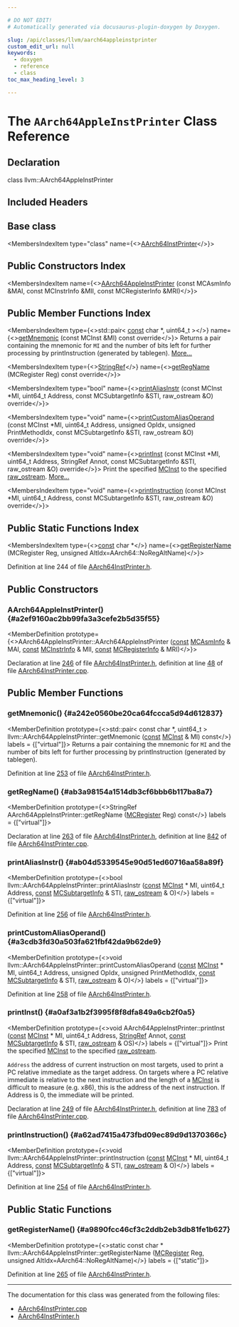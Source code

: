 ```yaml
---

# DO NOT EDIT!
# Automatically generated via docusaurus-plugin-doxygen by Doxygen.

slug: /api/classes/llvm/aarch64appleinstprinter
custom_edit_url: null
keywords:
  - doxygen
  - reference
  - class
toc_max_heading_level: 3

---
```





# The `AArch64AppleInstPrinter` Class Reference

<DoxygenPage pluginConfig={pluginConfig}>



## Declaration

<CodeBlock>class llvm::AArch64AppleInstPrinter</CodeBlock>

## Included Headers

<IncludesList>
<IncludesListItem
  filePath="Target/AArch64/MCTargetDesc/AArch64InstPrinter.h"
  permalink="/docs/api/files/lib/lib/target/lib/target/aarch64/lib/target/aarch64/mctargetdesc/aarch64instprinter-h"
  isLocal="true" />
</IncludesList>

## Base class

<MembersIndex>

<MembersIndexItem
  type="class"
  name={<><a href="/docs/api/classes/llvm/aarch64instprinter">AArch64InstPrinter</a></>}>
</MembersIndexItem>

</MembersIndex>

## Public Constructors Index

<MembersIndex>

<MembersIndexItem
  name={<><a href="#a2ef9160ac2bb99fa3a3cefe2b5d35f55">AArch64AppleInstPrinter</a> (const MCAsmInfo &amp;MAI, const MCInstrInfo &amp;MII, const MCRegisterInfo &amp;MRI)</>}>
</MembersIndexItem>

</MembersIndex>

## Public Member Functions Index

<MembersIndex>

<MembersIndexItem
  type={<>std::pair&lt; <a href="/docs/api/files/lib/lib/target/lib/target/aarch64/aarch64promoteconstant-cpp/#a90f8350fecae261c25be85d38b451bff">const</a> char &#42;, uint64&#95;t &gt;</>}
  name={<><a href="#a242e0560be20ca64fccca5d94d612837">getMnemonic</a> (const MCInst &amp;MI) const override</>}>
Returns a pair containing the mnemonic for <code>MI</code> and the number of bits left for further processing by printInstruction (generated by tablegen). <a href="#a242e0560be20ca64fccca5d94d612837">More...</a>
</MembersIndexItem>

<MembersIndexItem
  type={<><a href="/docs/api/classes/llvm/stringref">StringRef</a></>}
  name={<><a href="#ab3a98154a1514db3cf6bbb6b117ba8a7">getRegName</a> (MCRegister Reg) const override</>}>
</MembersIndexItem>

<MembersIndexItem
  type="bool"
  name={<><a href="#ab04d5339545e90d51ed60716aa58a89f">printAliasInstr</a> (const MCInst &#42;MI, uint64&#95;t Address, const MCSubtargetInfo &amp;STI, raw&#95;ostream &amp;O) override</>}>
</MembersIndexItem>

<MembersIndexItem
  type="void"
  name={<><a href="#a3cdb3fd30a503fa621fbf42da9b62de9">printCustomAliasOperand</a> (const MCInst &#42;MI, uint64&#95;t Address, unsigned OpIdx, unsigned PrintMethodIdx, const MCSubtargetInfo &amp;STI, raw&#95;ostream &amp;O) override</>}>
</MembersIndexItem>

<MembersIndexItem
  type="void"
  name={<><a href="#a0af3a1b2f3995f8f8dfa849a6cb2f0a5">printInst</a> (const MCInst &#42;MI, uint64&#95;t Address, StringRef Annot, const MCSubtargetInfo &amp;STI, raw&#95;ostream &amp;O) override</>}>
Print the specified <a href="/docs/api/classes/llvm/mcinst">MCInst</a> to the specified <a href="/docs/api/classes/llvm/raw-ostream">raw&#95;ostream</a>. <a href="#a0af3a1b2f3995f8f8dfa849a6cb2f0a5">More...</a>
</MembersIndexItem>

<MembersIndexItem
  type="void"
  name={<><a href="#a62ad7415a473fbd09ec89d9d1370366c">printInstruction</a> (const MCInst &#42;MI, uint64&#95;t Address, const MCSubtargetInfo &amp;STI, raw&#95;ostream &amp;O) override</>}>
</MembersIndexItem>

</MembersIndex>

## Public Static Functions Index

<MembersIndex>

<MembersIndexItem
  type={<><a href="/docs/api/files/lib/lib/target/lib/target/aarch64/aarch64promoteconstant-cpp/#a90f8350fecae261c25be85d38b451bff">const</a> char &#42;</>}
  name={<><a href="#a9890fcc46cf3c2ddb2eb3db81fe1b627">getRegisterName</a> (MCRegister Reg, unsigned AltIdx=AArch64::NoRegAltName)</>}>
</MembersIndexItem>

</MembersIndex>


Definition at line 244 of file <a href="/docs/api/files/lib/lib/target/lib/target/aarch64/lib/target/aarch64/mctargetdesc/aarch64instprinter-h">AArch64InstPrinter.h</a>.

<SectionDefinition>

## Public Constructors

### AArch64AppleInstPrinter() {#a2ef9160ac2bb99fa3a3cefe2b5d35f55}

<MemberDefinition
  prototype={<>AArch64AppleInstPrinter::AArch64AppleInstPrinter (<a href="/docs/api/files/lib/lib/target/lib/target/aarch64/aarch64promoteconstant-cpp/#a90f8350fecae261c25be85d38b451bff">const</a> <a href="/docs/api/classes/llvm/mcasminfo">MCAsmInfo</a> &amp; MAI, <a href="/docs/api/files/lib/lib/target/lib/target/aarch64/aarch64promoteconstant-cpp/#a90f8350fecae261c25be85d38b451bff">const</a> <a href="/docs/api/classes/llvm/mcinstrinfo">MCInstrInfo</a> &amp; MII, <a href="/docs/api/files/lib/lib/target/lib/target/aarch64/aarch64promoteconstant-cpp/#a90f8350fecae261c25be85d38b451bff">const</a> <a href="/docs/api/classes/llvm/mcregisterinfo">MCRegisterInfo</a> &amp; MRI)</>}>

Declaration at line <a href="/docs/api/files/lib/lib/target/lib/target/aarch64/lib/target/aarch64/mctargetdesc/aarch64instprinter-h/#l00246">246</a> of file <a href="/docs/api/files/lib/lib/target/lib/target/aarch64/lib/target/aarch64/mctargetdesc/aarch64instprinter-h">AArch64InstPrinter.h</a>, definition at line <a href="/docs/api/files/lib/lib/target/lib/target/aarch64/lib/target/aarch64/mctargetdesc/aarch64instprinter-cpp/#l00048">48</a> of file <a href="/docs/api/files/lib/lib/target/lib/target/aarch64/lib/target/aarch64/mctargetdesc/aarch64instprinter-cpp">AArch64InstPrinter.cpp</a>.
</MemberDefinition>

</SectionDefinition>

<SectionDefinition>

## Public Member Functions

### getMnemonic() {#a242e0560be20ca64fccca5d94d612837}

<MemberDefinition
  prototype={<>std::pair&lt; const char &#42;, uint64&#95;t &gt; llvm::AArch64AppleInstPrinter::getMnemonic (<a href="/docs/api/files/lib/lib/target/lib/target/aarch64/aarch64promoteconstant-cpp/#a90f8350fecae261c25be85d38b451bff">const</a> <a href="/docs/api/classes/llvm/mcinst">MCInst</a> &amp; MI) const</>}
  labels = {["virtual"]}>
Returns a pair containing the mnemonic for <code>MI</code> and the number of bits left for further processing by printInstruction (generated by tablegen).

Definition at line <a href="/docs/api/files/lib/lib/target/lib/target/aarch64/lib/target/aarch64/mctargetdesc/aarch64instprinter-h/#l00253">253</a> of file <a href="/docs/api/files/lib/lib/target/lib/target/aarch64/lib/target/aarch64/mctargetdesc/aarch64instprinter-h">AArch64InstPrinter.h</a>.
</MemberDefinition>

### getRegName() {#ab3a98154a1514db3cf6bbb6b117ba8a7}

<MemberDefinition
  prototype={<>StringRef AArch64AppleInstPrinter::getRegName (<a href="/docs/api/classes/llvm/mcregister">MCRegister</a> Reg) const</>}
  labels = {["virtual"]}>

Declaration at line <a href="/docs/api/files/lib/lib/target/lib/target/aarch64/lib/target/aarch64/mctargetdesc/aarch64instprinter-h/#l00263">263</a> of file <a href="/docs/api/files/lib/lib/target/lib/target/aarch64/lib/target/aarch64/mctargetdesc/aarch64instprinter-h">AArch64InstPrinter.h</a>, definition at line <a href="/docs/api/files/lib/lib/target/lib/target/aarch64/lib/target/aarch64/mctargetdesc/aarch64instprinter-cpp/#l00842">842</a> of file <a href="/docs/api/files/lib/lib/target/lib/target/aarch64/lib/target/aarch64/mctargetdesc/aarch64instprinter-cpp">AArch64InstPrinter.cpp</a>.
</MemberDefinition>

### printAliasInstr() {#ab04d5339545e90d51ed60716aa58a89f}

<MemberDefinition
  prototype={<>bool llvm::AArch64AppleInstPrinter::printAliasInstr (<a href="/docs/api/files/lib/lib/target/lib/target/aarch64/aarch64promoteconstant-cpp/#a90f8350fecae261c25be85d38b451bff">const</a> <a href="/docs/api/classes/llvm/mcinst">MCInst</a> &#42; MI, uint64&#95;t Address, <a href="/docs/api/files/lib/lib/target/lib/target/aarch64/aarch64promoteconstant-cpp/#a90f8350fecae261c25be85d38b451bff">const</a> <a href="/docs/api/classes/llvm/mcsubtargetinfo">MCSubtargetInfo</a> &amp; STI, <a href="/docs/api/classes/llvm/raw-ostream">raw&#95;ostream</a> &amp; O)</>}
  labels = {["virtual"]}>

Definition at line <a href="/docs/api/files/lib/lib/target/lib/target/aarch64/lib/target/aarch64/mctargetdesc/aarch64instprinter-h/#l00256">256</a> of file <a href="/docs/api/files/lib/lib/target/lib/target/aarch64/lib/target/aarch64/mctargetdesc/aarch64instprinter-h">AArch64InstPrinter.h</a>.
</MemberDefinition>

### printCustomAliasOperand() {#a3cdb3fd30a503fa621fbf42da9b62de9}

<MemberDefinition
  prototype={<>void llvm::AArch64AppleInstPrinter::printCustomAliasOperand (<a href="/docs/api/files/lib/lib/target/lib/target/aarch64/aarch64promoteconstant-cpp/#a90f8350fecae261c25be85d38b451bff">const</a> <a href="/docs/api/classes/llvm/mcinst">MCInst</a> &#42; MI, uint64&#95;t Address, unsigned OpIdx, unsigned PrintMethodIdx, <a href="/docs/api/files/lib/lib/target/lib/target/aarch64/aarch64promoteconstant-cpp/#a90f8350fecae261c25be85d38b451bff">const</a> <a href="/docs/api/classes/llvm/mcsubtargetinfo">MCSubtargetInfo</a> &amp; STI, <a href="/docs/api/classes/llvm/raw-ostream">raw&#95;ostream</a> &amp; O)</>}
  labels = {["virtual"]}>

Definition at line <a href="/docs/api/files/lib/lib/target/lib/target/aarch64/lib/target/aarch64/mctargetdesc/aarch64instprinter-h/#l00258">258</a> of file <a href="/docs/api/files/lib/lib/target/lib/target/aarch64/lib/target/aarch64/mctargetdesc/aarch64instprinter-h">AArch64InstPrinter.h</a>.
</MemberDefinition>

### printInst() {#a0af3a1b2f3995f8f8dfa849a6cb2f0a5}

<MemberDefinition
  prototype={<>void AArch64AppleInstPrinter::printInst (<a href="/docs/api/files/lib/lib/target/lib/target/aarch64/aarch64promoteconstant-cpp/#a90f8350fecae261c25be85d38b451bff">const</a> <a href="/docs/api/classes/llvm/mcinst">MCInst</a> &#42; MI, uint64&#95;t Address, <a href="/docs/api/classes/llvm/stringref">StringRef</a> Annot, <a href="/docs/api/files/lib/lib/target/lib/target/aarch64/aarch64promoteconstant-cpp/#a90f8350fecae261c25be85d38b451bff">const</a> <a href="/docs/api/classes/llvm/mcsubtargetinfo">MCSubtargetInfo</a> &amp; STI, <a href="/docs/api/classes/llvm/raw-ostream">raw&#95;ostream</a> &amp; OS)</>}
  labels = {["virtual"]}>
Print the specified <a href="/docs/api/classes/llvm/mcinst">MCInst</a> to the specified <a href="/docs/api/classes/llvm/raw-ostream">raw&#95;ostream</a>.

<code>Address</code> the address of current instruction on most targets, used to print a PC relative immediate as the target address. On targets where a PC relative immediate is relative to the next instruction and the length of a <a href="/docs/api/classes/llvm/mcinst">MCInst</a> is difficult to measure (e.g. x86), this is the address of the next instruction. If Address is 0, the immediate will be printed.

Declaration at line <a href="/docs/api/files/lib/lib/target/lib/target/aarch64/lib/target/aarch64/mctargetdesc/aarch64instprinter-h/#l00249">249</a> of file <a href="/docs/api/files/lib/lib/target/lib/target/aarch64/lib/target/aarch64/mctargetdesc/aarch64instprinter-h">AArch64InstPrinter.h</a>, definition at line <a href="/docs/api/files/lib/lib/target/lib/target/aarch64/lib/target/aarch64/mctargetdesc/aarch64instprinter-cpp/#l00783">783</a> of file <a href="/docs/api/files/lib/lib/target/lib/target/aarch64/lib/target/aarch64/mctargetdesc/aarch64instprinter-cpp">AArch64InstPrinter.cpp</a>.
</MemberDefinition>

### printInstruction() {#a62ad7415a473fbd09ec89d9d1370366c}

<MemberDefinition
  prototype={<>void llvm::AArch64AppleInstPrinter::printInstruction (<a href="/docs/api/files/lib/lib/target/lib/target/aarch64/aarch64promoteconstant-cpp/#a90f8350fecae261c25be85d38b451bff">const</a> <a href="/docs/api/classes/llvm/mcinst">MCInst</a> &#42; MI, uint64&#95;t Address, <a href="/docs/api/files/lib/lib/target/lib/target/aarch64/aarch64promoteconstant-cpp/#a90f8350fecae261c25be85d38b451bff">const</a> <a href="/docs/api/classes/llvm/mcsubtargetinfo">MCSubtargetInfo</a> &amp; STI, <a href="/docs/api/classes/llvm/raw-ostream">raw&#95;ostream</a> &amp; O)</>}
  labels = {["virtual"]}>

Definition at line <a href="/docs/api/files/lib/lib/target/lib/target/aarch64/lib/target/aarch64/mctargetdesc/aarch64instprinter-h/#l00254">254</a> of file <a href="/docs/api/files/lib/lib/target/lib/target/aarch64/lib/target/aarch64/mctargetdesc/aarch64instprinter-h">AArch64InstPrinter.h</a>.
</MemberDefinition>

</SectionDefinition>

<SectionDefinition>

## Public Static Functions

### getRegisterName() {#a9890fcc46cf3c2ddb2eb3db81fe1b627}

<MemberDefinition
  prototype={<>static const char &#42; llvm::AArch64AppleInstPrinter::getRegisterName (<a href="/docs/api/classes/llvm/mcregister">MCRegister</a> Reg, unsigned AltIdx=AArch64::NoRegAltName)</>}
  labels = {["static"]}>

Definition at line <a href="/docs/api/files/lib/lib/target/lib/target/aarch64/lib/target/aarch64/mctargetdesc/aarch64instprinter-h/#l00265">265</a> of file <a href="/docs/api/files/lib/lib/target/lib/target/aarch64/lib/target/aarch64/mctargetdesc/aarch64instprinter-h">AArch64InstPrinter.h</a>.
</MemberDefinition>

</SectionDefinition>

<hr/>

The documentation for this class was generated from the following files:

<ul>
<li><a href="/docs/api/files/lib/lib/target/lib/target/aarch64/lib/target/aarch64/mctargetdesc/aarch64instprinter-cpp">AArch64InstPrinter.cpp</a></li>
<li><a href="/docs/api/files/lib/lib/target/lib/target/aarch64/lib/target/aarch64/mctargetdesc/aarch64instprinter-h">AArch64InstPrinter.h</a></li>
</ul>

</DoxygenPage>
